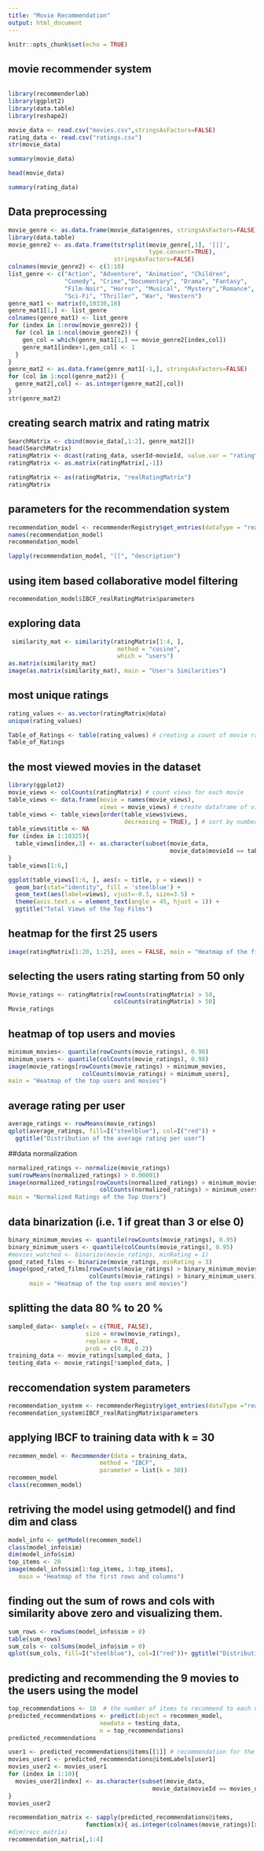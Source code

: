 ---
title: "Movie Recommendation"
output: html_document
---

```{r setup, include=FALSE}
knitr::opts_chunk$set(echo = TRUE)
```

## movie recommender system
```{r}

```

```{r}
library(recommenderlab)
library(ggplot2)                     
library(data.table)
library(reshape2)

movie_data <- read.csv("movies.csv",stringsAsFactors=FALSE)
rating_data <- read.csv("ratings.csv")
str(movie_data)

summary(movie_data)

head(movie_data)

summary(rating_data)
```
## Data preprocessing
```{r}

movie_genre <- as.data.frame(movie_data$genres, stringsAsFactors=FALSE)
library(data.table)
movie_genre2 <- as.data.frame(tstrsplit(movie_genre[,1], '[|]', 
                                        type.convert=TRUE), 
                              stringsAsFactors=FALSE) 
colnames(movie_genre2) <- c(1:10)
list_genre <- c("Action", "Adventure", "Animation", "Children", 
                "Comedy", "Crime","Documentary", "Drama", "Fantasy",
                "Film-Noir", "Horror", "Musical", "Mystery","Romance",
                "Sci-Fi", "Thriller", "War", "Western")
genre_mat1 <- matrix(0,10330,18)
genre_mat1[1,] <- list_genre
colnames(genre_mat1) <- list_genre
for (index in 1:nrow(movie_genre2)) {
  for (col in 1:ncol(movie_genre2)) {
    gen_col = which(genre_mat1[1,] == movie_genre2[index,col]) 
    genre_mat1[index+1,gen_col] <- 1
  }
}
genre_mat2 <- as.data.frame(genre_mat1[-1,], stringsAsFactors=FALSE) 
for (col in 1:ncol(genre_mat2)) {
  genre_mat2[,col] <- as.integer(genre_mat2[,col]) 
} 
str(genre_mat2)

```

## creating search matrix and rating matrix
```{r}
SearchMatrix <- cbind(movie_data[,1:2], genre_mat2[])
head(SearchMatrix)
ratingMatrix <- dcast(rating_data, userId~movieId, value.var = "rating", na.rm=FALSE)
ratingMatrix <- as.matrix(ratingMatrix[,-1]) 

ratingMatrix <- as(ratingMatrix, "realRatingMatrix")
ratingMatrix
```
## parameters for the recommendation system
```{r}
recommendation_model <- recommenderRegistry$get_entries(dataType = "realRatingMatrix")
names(recommendation_model)
recommendation_model
```

```{r}
lapply(recommendation_model, "[[", "description")

```

## using item based collaborative model filtering
```{r}
recommendation_model$IBCF_realRatingMatrix$parameters
```
## exploring data 
```{r}
 similarity_mat <- similarity(ratingMatrix[1:4, ],
                               method = "cosine",
                               which = "users")
as.matrix(similarity_mat)
image(as.matrix(similarity_mat), main = "User's Similarities")
```
## most unique ratings
```{r}
rating_values <- as.vector(ratingMatrix@data)
unique(rating_values)
```

```{r}
Table_of_Ratings <- table(rating_values) # creating a count of movie ratings
Table_of_Ratings
```

## the most viewed movies in the dataset
```{r}
library(ggplot2)
movie_views <- colCounts(ratingMatrix) # count views for each movie
table_views <- data.frame(movie = names(movie_views),
                          views = movie_views) # create dataframe of views
table_views <- table_views[order(table_views$views,
                                 decreasing = TRUE), ] # sort by number of views
table_views$title <- NA
for (index in 1:10325){
  table_views[index,3] <- as.character(subset(movie_data,
                                              movie_data$movieId == table_views[index,1])$title)
}
table_views[1:6,]
```

```{r}
ggplot(table_views[1:6, ], aes(x = title, y = views)) +
  geom_bar(stat="identity", fill = 'steelblue') +
  geom_text(aes(label=views), vjust=-0.3, size=3.5) +
  theme(axis.text.x = element_text(angle = 45, hjust = 1)) +
  ggtitle("Total Views of the Top Films")
```

## heatmap for the first 25 users
```{r}
image(ratingMatrix[1:20, 1:25], axes = FALSE, main = "Heatmap of the first 25 rows and 25 columns")
```
## selecting the users rating starting from 50 only
```{r}
Movie_ratings <- ratingMatrix[rowCounts(ratingMatrix) > 50,
                              colCounts(ratingMatrix) > 50]
Movie_ratings

```

## heatmap of top users and movies
```{r}
minimum_movies<- quantile(rowCounts(movie_ratings), 0.98)
minimum_users <- quantile(colCounts(movie_ratings), 0.98)
image(movie_ratings[rowCounts(movie_ratings) > minimum_movies,
                     colCounts(movie_ratings) > minimum_users],
main = "Heatmap of the top users and movies")
```
## average rating per user
```{r}
average_ratings <- rowMeans(movie_ratings)
qplot(average_ratings, fill=I("steelblue"), col=I("red")) +
  ggtitle("Distribution of the average rating per user")
```
##data normalization
```{r}
normalized_ratings <- normalize(movie_ratings)
sum(rowMeans(normalized_ratings) > 0.00001)
image(normalized_ratings[rowCounts(normalized_ratings) > minimum_movies,
                          colCounts(normalized_ratings) > minimum_users],
main = "Normalized Ratings of the Top Users")
```
## data binarization (i.e. 1 if great than 3 or else 0)
```{r}
binary_minimum_movies <- quantile(rowCounts(movie_ratings), 0.95)
binary_minimum_users <- quantile(colCounts(movie_ratings), 0.95)
#movies_watched <- binarize(movie_ratings, minRating = 1)
good_rated_films <- binarize(movie_ratings, minRating = 3)
image(good_rated_films[rowCounts(movie_ratings) > binary_minimum_movies,
                       colCounts(movie_ratings) > binary_minimum_users],
      main = "Heatmap of the top users and movies")

```
## splitting the data 80 % to 20 %
```{r}
sampled_data<- sample(x = c(TRUE, FALSE),
                      size = nrow(movie_ratings),
                      replace = TRUE,
                      prob = c(0.8, 0.2))
training_data <- movie_ratings[sampled_data, ]
testing_data <- movie_ratings[!sampled_data, ]
```

## reccomendation system parameters
```{r}
recommendation_system <- recommenderRegistry$get_entries(dataType ="realRatingMatrix")
recommendation_system$IBCF_realRatingMatrix$parameters
```

## applying IBCF to training data with k = 30
```{r}
recommen_model <- Recommender(data = training_data,
                          method = "IBCF",
                          parameter = list(k = 30))
recommen_model
class(recommen_model)
```

## retriving the model using getmodel() and find dim and class
```{r}
model_info <- getModel(recommen_model)
class(model_info$sim)
dim(model_info$sim)
top_items <- 20
image(model_info$sim[1:top_items, 1:top_items],
   main = "Heatmap of the first rows and columns")
```

## finding out the sum of rows and cols with similarity above  zero and visualizing them.
```{r}
sum_rows <- rowSums(model_info$sim > 0)
table(sum_rows)
sum_cols <- colSums(model_info$sim > 0)
qplot(sum_cols, fill=I("steelblue"), col=I("red"))+ ggtitle("Distribution of the column count")

```

## predicting and recommending the 9 movies to the users using the model 
```{r}
top_recommendations <- 10  # the number of items to recommend to each user
predicted_recommendations <- predict(object = recommen_model,
                          newdata = testing_data,
                          n = top_recommendations)
predicted_recommendations
```

```{r}
user1 <- predicted_recommendations@items[[1]] # recommendation for the first user
movies_user1 <- predicted_recommendations@itemLabels[user1]
movies_user2 <- movies_user1
for (index in 1:10){
  movies_user2[index] <- as.character(subset(movie_data,
                                         movie_data$movieId == movies_user1[index])$title)
}
movies_user2
```

```{r}
recommendation_matrix <- sapply(predicted_recommendations@items,
                      function(x){ as.integer(colnames(movie_ratings)[x]) }) # matrix with the recommendations for each user
#dim(recc_matrix)
recommendation_matrix[,1:4]
```

